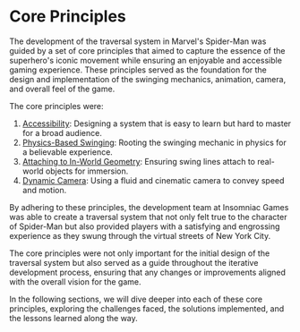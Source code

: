 
# Core Principles

The development of the traversal system in Marvel's Spider-Man was guided by a set of core principles that aimed to capture the essence of the superhero's iconic movement while ensuring an enjoyable and accessible gaming experience. These principles served as the foundation for the design and implementation of the swinging mechanics, animation, camera, and overall feel of the game.

The core principles were:

1. [Accessibility](/core-principles/accessibility): Designing a system that is easy to learn but hard to master for a broad audience.
2. [Physics-Based Swinging](/core-principles/physics-based-swinging): Rooting the swinging mechanic in physics for a believable experience.
3. [Attaching to In-World Geometry](/core-principles/attaching-to-geometry): Ensuring swing lines attach to real-world objects for immersion.
4. [Dynamic Camera](/core-principles/dynamic-camera): Using a fluid and cinematic camera to convey speed and motion.

By adhering to these principles, the development team at Insomniac Games was able to create a traversal system that not only felt true to the character of Spider-Man but also provided players with a satisfying and engrossing experience as they swung through the virtual streets of New York City.

<Callout type="info">
The core principles were not only important for the initial design of the traversal system but also served as a guide throughout the iterative development process, ensuring that any changes or improvements aligned with the overall vision for the game.
</Callout>

In the following sections, we will dive deeper into each of these core principles, exploring the challenges faced, the solutions implemented, and the lessons learned along the way.